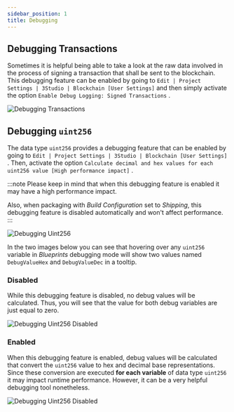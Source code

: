 ```yaml
---
sidebar_position: 1
title: Debugging
---
```



## Debugging Transactions

Sometimes it is helpful being able to take a look at the raw data involved in the process of signing a transaction that
shall be sent to the blockchain. This debugging feature can be enabled by going to
`Edit | Project Settings | 3Studio | Blockchain [User Settings]` <Step text="1"/> and then simply activate the option
`Enable Debug Logging: Signed Transactions` <Step text="2"/>.

![Debugging Transactions](_static/img/debugging-signed-transaction.png)


## Debugging `uint256`

The data type `uint256` provides a debugging feature that can be enabled by going to
`Edit | Project Settings | 3Studio | Blockchain [User Settings]` <Step text="1"/>. Then, activate the option
`Calculate decimal and hex values for each uint256 value [High performance impact]` <Step text="2"/>.

:::note
Please keep in mind that when this debugging feature is enabled it may have a high performance impact.

Also, when packaging with *Build Configuration* set to *Shipping*, this debugging feature is disabled automatically and won't affect performance.
:::

![Debugging Uint256](_static/img/debugging-uint256.png)


In the two images below you can see that hovering over any `uint256` variable in *Blueprints* debugging mode will
show two values named `DebugValueHex` and `DebugValueDec` in a tooltip.

### Disabled

While this debugging feature is disabled, no debug values will be calculated. Thus, you will
see that the value for both debug variables are just equal to zero.

![Debugging Uint256 Disabled](_static/img/disabled-debugging-uint256.png)


### Enabled

When this debugging feature is enabled, debug values will be calculated that convert the `uint256` value to hex and
decimal base representations.
Since these conversion are executed **for each variable** of data type `uint256` it may impact runtime performance.
However, it can be a very helpful debugging tool nonetheless.

![Debugging Uint256 Disabled](_static/img/enabled-debugging-uint256.png)

